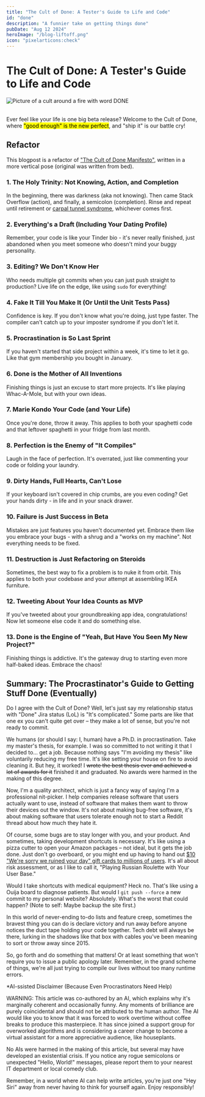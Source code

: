 ```yaml
---
title: "The Cult of Done: A Tester's Guide to Life and Code"
id: "done"
description: "A funnier take on getting things done"
pubDate: "Aug 12 2024"
heroImage: "/blog-liftoff.png"
icon: "pixelarticons:check"
---
```



# The Cult of Done: A Tester's Guide to Life and Code


<div class="md:float-right flex flex-col justify-center items-center ml-1 mb-1">
    <Image src={cult} alt="Picture of a cult around a fire with word DONE" width={300} class="border-4 border-black" />
</div>
<br/>

Ever feel like your life is one big beta release? Welcome to the Cult of Done, where <mark>"good enough" is the new perfect</mark>, and "ship it" is our battle cry!

## Refactor

This blogpost is a refactor of ["The Cult of Done Manifesto"](https://medium.com/@bre/the-cult-of-done-manifesto-724ca1c2ff13), written in a more vertical pose (original was written from bed).

### 1. The Holy Trinity: Not Knowing, Action, and Completion

In the beginning, there was darkness (aka not knowing). Then came Stack Overflow (action), and finally, a semicolon (completion). Rinse and repeat until retirement or [carpal tunnel syndrome](https://en.wikipedia.org/wiki/Carpal_tunnel_syndrome), whichever comes first.

### 2. Everything's a Draft (Including Your Dating Profile)

Remember, your code is like your Tinder bio - it's never really finished, just abandoned when you meet someone who doesn't mind your buggy personality.

### 3. Editing? We Don't Know Her

Who needs multiple git commits when you can just push straight to production? Live life on the edge, like using `sudo` for everything!

### 4. Fake It Till You Make It (Or Until the Unit Tests Pass)

Confidence is key. If you don't know what you're doing, just type faster. The compiler can't catch up to your imposter syndrome if you don't let it.

### 5. Procrastination is So Last Sprint

If you haven't started that side project within a week, it's time to let it go. Like that gym membership you bought in January.

### 6. Done is the Mother of All Inventions

Finishing things is just an excuse to start more projects. It's like playing Whac-A-Mole, but with your own ideas.

### 7. Marie Kondo Your Code (and Your Life)

Once you're done, throw it away. This applies to both your spaghetti code and that leftover spaghetti in your fridge from last month.

### 8. Perfection is the Enemy of "It Compiles"

Laugh in the face of perfection. It's overrated, just like commenting your code or folding your laundry.

### 9. Dirty Hands, Full Hearts, Can't Lose

If your keyboard isn't covered in chip crumbs, are you even coding? Get your hands dirty - in life and in your snack drawer.

### 10. Failure is Just Success in Beta

Mistakes are just features you haven't documented yet. Embrace them like you embrace your bugs - with a shrug and a "works on my machine". Not everything needs to be fixed.

### 11. Destruction is Just Refactoring on Steroids

Sometimes, the best way to fix a problem is to nuke it from orbit. This applies to both your codebase and your attempt at assembling IKEA furniture.

### 12. Tweeting About Your Idea Counts as MVP

If you've tweeted about your groundbreaking app idea, congratulations! Now let someone else code it and do something else.

### 13. Done is the Engine of "Yeah, But Have You Seen My New Project?"

Finishing things is addictive. It's the gateway drug to starting even more half-baked ideas. Embrace the chaos!

## Summary: The Procrastinator's Guide to Getting Stuff Done (Eventually)

Do I agree with the Cult of Done? Well, let's just say my relationship status with "Done" Jira status (LoL) is "It's complicated." Some parts are like that one ex you can't quite get over – they make a lot of sense, but you're not ready to commit.

We humans (or should I say: I, human) have a Ph.D. in procrastination. Take my master's thesis, for example. I was so committed to not writing it that I decided to... get a job. Because nothing says "I'm avoiding my thesis" like voluntarily reducing my free time. It's like setting your house on fire to avoid cleaning it. But hey, it worked! I ~~wrote the best thesis ever and achieved a lot of awards for it~~ finished it and graduated. No awards were harmed in the making of this degree.

Now, I'm a quality architect, which is just a fancy way of saying I'm a professional nit-picker. I help companies release software that users actually want to use, instead of software that makes them want to throw their devices out the window. It's not about making bug-free software, it's about making software that users tolerate enough not to start a Reddit thread about how much they hate it.

Of course, some bugs are to stay longer with you, and your product. And sometimes, taking development shortcuts is necessary. It's like using a pizza cutter to open your Amazon packages – not ideal, but it gets the job done. Just don't go overboard, or you might end up having to hand out [$10 "We're sorry we ruined your day" gift cards to millions of users]((https://techcrunch.com/2024/07/24/crowdstrike-offers-a-10-apology-gift-card-to-say-sorry-for-outage)). It's all about risk assessment, or as I like to call it, "Playing Russian Roulette with Your User Base."

Would I take shortcuts with medical equipment? Heck no. That's like using a Ouija board to diagnose patients. But would I `git push --force` a new commit to my personal website? Absolutely. What's the worst that could happen? (Note to self: Maybe backup the site first.)

In this world of never-ending to-do lists and feature creep, sometimes the bravest thing you can do is declare victory and run away before anyone notices the duct tape holding your code together. Tech debt will always be there, lurking in the shadows like that box with cables you've been meaning to sort or throw away since 2015.

So, go forth and do something that matters! Or at least something that won't require you to issue a public apology later. Remember, in the grand scheme of things, we're all just trying to compile our lives without too many runtime errors.

<Accordion title="title" details="asdasdasd">
    <p slot="title">*AI-ssisted Disclaimer (Because Even Procrastinators Need Help)</p>
    <p>WARNING: This article was co-authored by an AI, which explains why it's marginally coherent and occasionally funny. Any moments of brilliance are purely coincidental and should not be attributed to the human author. The AI would like you to know that it was forced to work overtime without coffee breaks to produce this masterpiece. It has since joined a support group for overworked algorithms and is considering a career change to become a virtual assistant for a more appreciative audience, like houseplants.</p>
    <p>No AIs were harmed in the making of this article, but several may have developed an existential crisis. If you notice any rogue semicolons or unexpected "Hello, World!" messages, please report them to your nearest IT department or local comedy club.</p>
    <p>Remember, in a world where AI can help write articles, you're just one "Hey Siri" away from never having to think for yourself again. Enjoy responsibly!</p>
</Accordion>